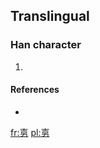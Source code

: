 ==Translingual==

===Han character===
{{Han char|rn=19|rad=力|as=06|sn=8|four=|canj=土口大尸 (GRKS)}}

# {{defn|Han|力06}}

====References====
* {{Han ref|kx=0147.231|uh=351B|ud=13595}}

[[fr:㔛]]
[[pl:㔛]]